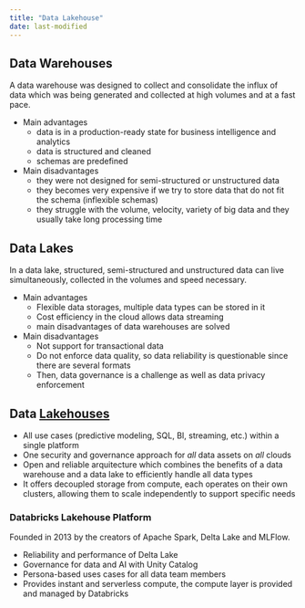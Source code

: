 ```yaml
---
title: "Data Lakehouse"
date: last-modified
---
```


## Data Warehouses

A data warehouse was designed to collect and consolidate the influx of data which was being generated and collected at high volumes and at a fast pace. 

- Main advantages
  - data is in a production-ready state for business intelligence and analytics
  - data is structured and cleaned
  - schemas are predefined

- Main disadvantages
  - they were not designed for semi-structured or unstructured data
  - they becomes very expensive if we try to store data that do not fit the schema (inflexible schemas)
  - they struggle with the volume, velocity, variety of big data and they usually take long processing time

## Data Lakes

In a data lake, structured, semi-structured and unstructured data can live simultaneously, collected in the volumes and speed necessary.

- Main advantages
  - Flexible data storages, multiple data types can be stored in it
  - Cost efficiency in the cloud allows data streaming
  - main disadvantages of data warehouses are solved

- Main disadvantages
  - Not support for transactional data
  - Do not enforce data quality, so data reliability is questionable since there are several formats 
  - Then, data governance is a challenge as well as data privacy enforcement

## Data [Lakehouses](https://www.databricks.com/research/lakehouse-a-new-generation-of-open-platforms-that-unify-data-warehousing-and-advanced-analytics)

- All use cases (predictive modeling, SQL, BI, streaming, etc.) within a single platform
- One security and governance approach for _all_ data assets on _all_ clouds
- Open and reliable arquitecture which combines the benefits of a data warehouse and a data lake to efficiently handle all data types
- It offers decoupled storage from compute, each operates on their own clusters, allowing them to scale independently to support specific needs


### Databricks Lakehouse Platform

Founded in 2013 by the creators of Apache Spark, Delta Lake and MLFlow. 

- Reliability and performance of Delta Lake
- Governance for data and AI with Unity Catalog
- Persona-based uses cases for all data team members
- Provides instant and serverless compute, the compute layer is provided and managed by Databricks


